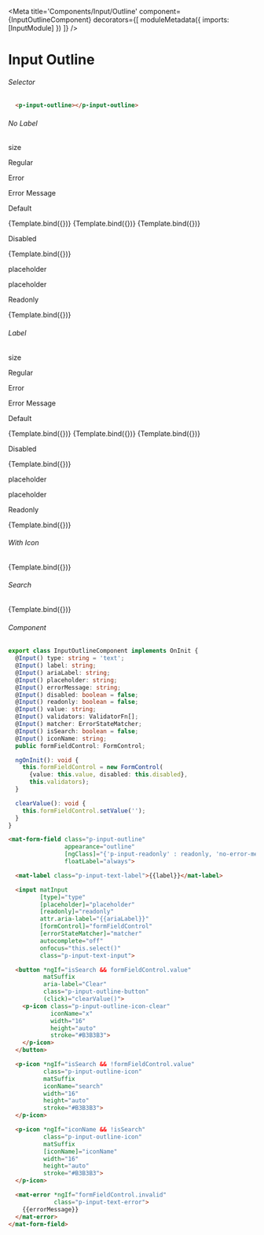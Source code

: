 
<Meta title='Components/Input/Outline'
  component={InputOutlineComponent}
  decorators={[
    moduleMetadata({
      imports: [InputModule]
    })
  ]}
/>


# Input Outline

###### Selector

```html
  <p-input-outline></p-input-outline>
```

###### No Label
<Canvas>
  <p className="story-title hidden-text">size</p>
  <p className="story-title">Regular</p>
  <p className="story-title">Error</p>
  <p className="story-title">Error Message</p>
  <p className="story-title">Default</p>
  <Story name="Default"
     args={{
         ariaLabel: 'Label',
         value: 'Input text'
     }}>
     {Template.bind({})}
  </Story>
  <Story name="Error State"
    args={{
        ariaLabel: 'Label',
        value: null,
        validators: Validators.required
    }}>
    {Template.bind({})}
  </Story>
  <Story name="Error Message"
    args={{
        ariaLabel: 'Label',
        value: null,
        validators: Validators.required,
        errorMessage: 'Validation text',
        matcher: new CustomErrorStateMatcher()
    }}>
    {Template.bind({})}
  </Story>
  <p className="story-title">Disabled</p>
  <Story name="Regular Disabled"
    args={{
        ariaLabel: 'Label',
        value: 'Input text',
        disabled: true
    }}>
  {Template.bind({})}
  </Story>
  <p className="story-title hidden-text">placeholder</p>
  <p className="story-title hidden-text">placeholder</p>
  <p className="story-title">Readonly</p>
  <Story name="Regular Readonly"
    args={{
        ariaLabel: 'Label',
        value: 'Input text',
        readonly: true
    }}>
    {Template.bind({})}
  </Story>
</Canvas>

###### Label
<Canvas>
  <p className="story-title hidden-text">size</p>
  <p className="story-title">Regular</p>
  <p className="story-title">Error</p>
  <p className="story-title">Error Message</p>
  <p className="story-title">Default</p>
  <Story name="Label"
     args={{
         label: 'Label',
         value: 'Input text',
     }}>
     {Template.bind({})}
  </Story>
  <Story name="Label Error State"
    args={{
        label: 'Label',
        value: null,
        validators: Validators.required
    }}>
    {Template.bind({})}
  </Story>
  <Story name="Label Error Message"
    args={{
        label: 'Label',
        value: null,
        validators: Validators.required,
        errorMessage: 'Validation text',
        matcher: new CustomErrorStateMatcher()
    }}>
    {Template.bind({})}
  </Story>
  <p className="story-title">Disabled</p>
  <Story name="Label Regular Disabled"
    args={{
        label: 'Label',
        value: 'Input text',
        disabled: true
    }}>
  {Template.bind({})}
  </Story>
  <p className="story-title hidden-text">placeholder</p>
  <p className="story-title hidden-text">placeholder</p>
  <p className="story-title">Readonly</p>
  <Story name="Label Regular Readonly"
    args={{
        ariaLabel: 'Label',
        value: 'Input text',
        readonly: true
    }}>
    {Template.bind({})}
  </Story>
</Canvas>

###### With Icon
<Canvas>
  <Story name="With Icon"
     args={{
         value: 'Input text',
         iconName: 'chevron-down'
     }}>
     {Template.bind({})}
  </Story>
</Canvas>

###### Search
<Canvas>
  <Story name="Search"
     args={{
         value: '',
         isSearch: true,
         placeholder: 'Find views'
     }}>
     {Template.bind({})}
  </Story>
</Canvas>

###### Component
```ts
export class InputOutlineComponent implements OnInit {
  @Input() type: string = 'text';
  @Input() label: string;
  @Input() ariaLabel: string;
  @Input() placeholder: string;
  @Input() errorMessage: string;
  @Input() disabled: boolean = false;
  @Input() readonly: boolean = false;
  @Input() value: string;
  @Input() validators: ValidatorFn[];
  @Input() matcher: ErrorStateMatcher;
  @Input() isSearch: boolean = false;
  @Input() iconName: string;
  public formFieldControl: FormControl;

  ngOnInit(): void {
    this.formFieldControl = new FormControl(
      {value: this.value, disabled: this.disabled},
      this.validators);
  }

  clearValue(): void {
    this.formFieldControl.setValue('');
  }
}
```

```html
<mat-form-field class="p-input-outline"
                appearance="outline"
                [ngClass]="{'p-input-readonly' : readonly, 'no-error-message': !errorMessage}"
                floatLabel="always">

  <mat-label class="p-input-text-label">{{label}}</mat-label>

  <input matInput
         [type]="type"
         [placeholder]="placeholder"
         [readonly]="readonly"
         attr.aria-label="{{ariaLabel}}"
         [formControl]="formFieldControl"
         [errorStateMatcher]="matcher"
         autocomplete="off"
         onfocus="this.select()"
         class="p-input-text-input">

  <button *ngIf="isSearch && formFieldControl.value"
          matSuffix
          aria-label="Clear"
          class="p-input-outline-button"
          (click)="clearValue()">
    <p-icon class="p-input-outline-icon-clear"
            iconName="x"
            width="16"
            height="auto"
            stroke="#B3B3B3">
    </p-icon>
  </button>

  <p-icon *ngIf="isSearch && !formFieldControl.value"
          class="p-input-outline-icon"
          matSuffix
          iconName="search"
          width="16"
          height="auto"
          stroke="#B3B3B3">
  </p-icon>

  <p-icon *ngIf="iconName && !isSearch"
          class="p-input-outline-icon"
          matSuffix
          [iconName]="iconName"
          width="16"
          height="auto"
          stroke="#B3B3B3">
  </p-icon>

  <mat-error *ngIf="formFieldControl.invalid"
             class="p-input-text-error">
    {{errorMessage}}
  </mat-error>
</mat-form-field>
```


